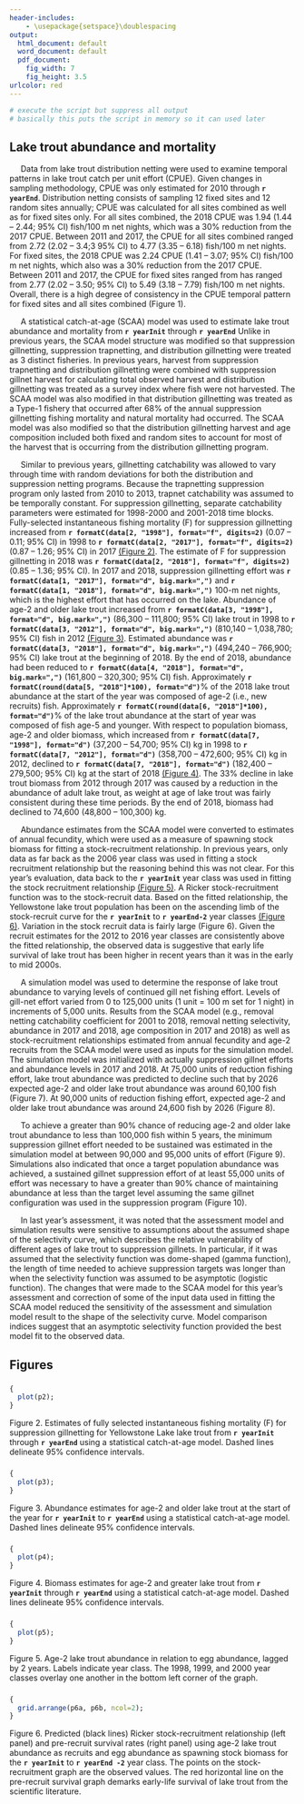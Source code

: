 ```yaml
---
header-includes:
    - \usepackage{setspace}\doublespacing
output:
  html_document: default
  word_document: default
  pdf_document:
    fig_width: 7
    fig_height: 3.5
urlcolor: red
---
```


```r
# execute the script but suppress all output
# basically this puts the script in memory so it can used later
```

## Lake trout abundance and mortality

&nbsp;&nbsp;&nbsp;&nbsp; Data from lake trout distribution netting were used to examine temporal patterns in lake trout catch per unit effort (CPUE).  Given changes in sampling methodology, CPUE was only estimated for 2010 through **``r yearEnd``**.  Distribution netting consists of sampling 12 fixed sites and 12 random sites annually; CPUE was calculated for all sites combined as well as for fixed sites only.  For all sites combined, the 2018 CPUE was 1.94 (1.44 – 2.44; 95% CI) fish/100 m net nights, which was a 30% reduction from the 2017 CPUE.  Between 2011 and 2017, the CPUE for all sites combined ranged from 2.72 (2.02 – 3.4;3 95% CI) to 4.77 (3.35 – 6.18) fish/100 m net nights.  For fixed sites, the 2018 CPUE was 2.24 CPUE (1.41 – 3.07; 95% CI) fish/100 m net nights, which also was a 30% reduction from the 2017 CPUE.  Between 2011 and 2017, the CPUE for fixed sites ranged from has ranged from 2.77 (2.02 – 3.50; 95% CI) to 5.49 (3.18 – 7.79) fish/100 m net nights.  Overall, there is a high degree of consistency in the CPUE temporal pattern for fixed sites and all sites combined (Figure 1).

&nbsp;&nbsp;&nbsp;&nbsp; A statistical catch-at-age (SCAA) model was used to estimate lake trout abundance and mortality from **``r yearInit``** through **``r yearEnd``**  Unlike in previous years, the SCAA model structure was modified so that suppression gillnetting, suppression trapnetting, and distribution gillnetting were treated as 3 distinct fisheries.  In previous years, harvest from suppression trapnetting and distribution gillnetting were combined with suppression gillnet harvest for calculating total observed harvest and distribution gillnetting was treated as a survey index where fish were not harvested.  The SCAA model was also modified in that distribution gillnetting was treated as a Type-1 fishery that occurred after 68% of the annual suppression gillnetting fishing mortality and natural mortality had occurred.  The SCAA model was also modified so that the distribution gillnetting harvest and age composition included both fixed and random sites to account for most of the harvest that is occurring from the distribution gillnetting program.  

&nbsp;&nbsp;&nbsp;&nbsp; Similar to previous years, gillnetting catchability was allowed to vary through time with random deviations for both the distribution and suppression netting programs.  Because the trapnetting suppression program only lasted from 2010 to 2013, trapnet catchability was assumed to be temporally constant.  For suppression gillnetting, separate catchability parameters were estimated for 1998-2000 and 2001-2018 time blocks.  Fully-selected instantaneous fishing mortality (F) for suppression gillnetting increased from **``r formatC(data[2, "1998"], format="f", digits=2)``** (0.07 – 0.11; 95% CI) in 1998 to **``r formatC(data[2, "2017"], format="f", digits=2)``** (0.87 – 1.26; 95% CI) in 2017 [(Figure 2)](#fig2).  The estimate of F for suppression gillnetting in 2018 was **``r formatC(data[2, "2018"], format="f", digits=2)``** (0.85 – 1.36; 95% CI).  In 2017 and 2018, suppression gillnetting effort was **``r formatC(data[1, "2017"], format="d", big.mark=",")``** and **``r formatC(data[1, "2018"], format="d", big.mark=",")``** 100-m net nights, which is the highest effort that has occurred on the lake.  Abundance of age-2 and older lake trout increased from **``r formatC(data[3, "1998"], format="d", big.mark=",")``** (86,300 – 111,800; 95% CI) lake trout in 1998 to **``r formatC(data[3, "2012"], format="d", big.mark=",")``** (810,140 – 1,038,780; 95% CI) fish in 2012 [(Figure 3)](#fig3).  Estimated abundance was **``r formatC(data[3, "2018"], format="d", big.mark=",")``** (494,240 – 766,900; 95% CI) lake trout at the beginning of 2018.  By the end of 2018, abundance had been reduced to **``r formatC(data[4, "2018"], format="d", big.mark=",")``** (161,800 – 320,300; 95% CI) fish.  Approximately **``r formatC(round(data[5, "2018"]*100), format="d")``**% of the 2018 lake trout abundance at the start of the year was composed of age-2 (i.e., new recruits) fish.  Approximately **``r formatC(round(data[6, "2018"]*100), format="d")``**% of the lake trout abundance at the start of year was composed of fish age-5 and younger.  With respect to population biomass, age-2 and older biomass, which increased from **``r formatC(data[7, "1998"], format="d")``** (37,200 – 54,700; 95% CI) kg in 1998 to **``r formatC(data[7, "2012"], format="d")``** (358,700 – 472,600; 95% CI) kg in 2012, declined to **``r formatC(data[7, "2018"], format="d")``** (182,400 – 279,500; 95% CI) kg at the start of 2018 [(Figure 4)](#fig4). The 33% decline in lake trout biomass from 2012 through 2017 was caused by a reduction in the abundance of adult lake trout, as weight at age of lake trout was fairly consistent during these time periods. By the end of 2018, biomass had declined to 74,600 (48,800 – 100,300) kg.  

&nbsp;&nbsp;&nbsp;&nbsp; Abundance estimates from the SCAA model were converted to estimates of annual fecundity, which were used as a measure of spawning stock biomass for fitting a stock-recruitment relationship.  In previous years, only data as far back as the 2006 year class was used in fitting a stock recruitment relationship but the reasoning behind this was not clear.  For this year’s evaluation, data back to the **``r yearInit``** year class was used in fitting the stock recruitment relationship [(Figure 5)](#fig5).  A Ricker stock-recruitment function was to the stock-recruit data.  Based on the fitted relationship, the Yellowstone lake trout population has been on the ascending limb of the stock-recruit curve for the **``r yearInit``** to **``r yearEnd-2``** year classes [(Figure 6)](#fig6).  Variation in the stock recruit data is fairly large (Figure 6). Given the recruit estimates for the 2012 to 2016 year classes are consistently above the fitted relationship, the observed data is suggestive that early life survival of lake trout has been higher in recent years than it was in the early to mid 2000s.  

&nbsp;&nbsp;&nbsp;&nbsp; A simulation model was used to determine the response of lake trout abundance to varying levels of continued gill net fishing effort.  Levels of gill-net effort varied from 0 to 125,000 units (1 unit = 100 m set for 1 night) in increments of 5,000 units.  Results from the SCAA model (e.g., removal netting catchability coefficient for 2001 to 2018, removal netting selectivity, abundance in 2017 and 2018, age composition in 2017 and 2018) as well as stock-recruitment relationships estimated from annual fecundity and age-2 recruits from the SCAA model were used as inputs for the simulation model.  The simulation model was initialized with actually suppression gillnet efforts and abundance levels in 2017 and 2018.  At 75,000 units of reduction fishing effort, lake trout abundance was predicted to decline such that by 2026 expected age-2 and older lake trout abundance was around 60,100 fish (Figure 7).  At 90,000 units of reduction fishing effort, expected age-2 and older lake trout abundance was around 24,600 fish by 2026 (Figure 8).  

&nbsp;&nbsp;&nbsp;&nbsp; To achieve a greater than 90% chance of reducing age-2 and older lake trout abundance to less than 100,000 fish within 5 years, the minimum suppression gillnet effort needed to be sustained was estimated in the simulation model at between 90,000 and 95,000 units of effort (Figure 9).  Simulations also indicated that once a target population abundance was achieved, a sustained gillnet suppression effort of at least 55,000 units of effort was necessary to have a greater than 90% chance of maintaining abundance at less than the target level assuming the same gillnet configuration was used in the suppression program (Figure 10).  

&nbsp;&nbsp;&nbsp;&nbsp; In last year’s assessment, it was noted that the assessment model and simulation results were sensitive to assumptions about the assumed shape of the selectivity curve, which describes the relative vulnerability of different ages of lake trout to suppression gillnets.  In particular, if it was assumed that the selectivity function was dome-shaped (gamma function), the length of time needed to achieve suppression targets was longer than when the selectivity function was assumed to be asymptotic (logistic function). The changes that were made to the SCAA model for this year’s assessment and correction of some of the input data used in fitting the SCAA model reduced the sensitivity of the assessment and simulation model result to the shape of the selectivity curve.  Model comparison indices suggest that an asymptotic selectivity function provided the best model fit to the observed data.      

<!-- Add page break and start single spacing from here -->
\pagebreak
\singlespace
## Figures 
### {#fig2}
```r
{
  plot(p2);
}
```

Figure 2.  Estimates of fully selected instantaneous fishing mortality (F) for suppression gillnetting for Yellowstone Lake lake trout from  **``r yearInit``** through **``r yearEnd``** using a statistical catch-at-age model.  Dashed lines delineate 95% confidence intervals. \newline \newline \newline
<!-- If you have more than one blank line then it must explicitly declared -->

### {#fig3}
```r
{
  plot(p3);
}
```

Figure 3.  Abundance estimates for age-2 and older lake trout at the start of the year for **``r yearInit``** to **``r yearEnd``** using a statistical catch-at-age model.  Dashed lines delineate 95% confidence intervals. 
\pagebreak
<!-- Extra blank line is needed here or pagbreak will move to after the following code -->

### {#fig4}
```r
{
  plot(p4);
}
```

Figure 4.  Biomass estimates for age-2 and greater lake trout from **``r yearInit``** through **``r yearEnd``** using a statistical catch-at-age model.  Dashed lines delineate 95% confidence intervals. \newline \newline \newline 

### {#fig5}
```r
{
  plot(p5);
}
```

Figure 5.  Age-2 lake trout abundance in relation to egg abundance, lagged by 2 years.  Labels indicate year class.  The 1998, 1999, and 2000 year classes overlay one another in the bottom left corner of the graph.   
\pagebreak

### {#fig6}
```r
{
  grid.arrange(p6a, p6b, ncol=2);
}
```

Figure 6.  Predicted (black lines) Ricker stock-recruitment relationship (left panel) and pre-recruit survival rates (right panel) using age-2 lake trout abundance as recruits and egg abundance as spawning stock biomass for the **``r yearInit``** to **``r yearEnd -2``** year class.  The points on the stock-recruitment graph are the observed values.  The red horizontal line on the pre-recruit survival graph demarks early-life survival of lake trout from the scientific literature.  
